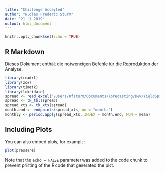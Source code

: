 ```yaml
---
title: "Challenge Accepted"
author: "Niclas Frederic Sturm"
date: "21 11 2019"
output: html_document
---
```


```r
knitr::opts_chunk$set(echo = TRUE)
```

## R Markdown

Dieses Dokument enthält die notwendigen Befehle für die Reproduktion der Analyse. 

```r
library(readxl)
library(zoo)
library(timetk)
library(lubridate)
spread <- read_excel("/Users/nfsturm/Documents/Forecasting/Dev/YieldSpread.xls", range = "A12:B11353", col_names = c("Date", "Spread"))
spread <- tk_tbl(spread)
spread_xts <- tk_xts(spread)
month.end <- endpoints(spread_xts, on = "months")
monthly <- period.apply(spread_xts, INDEX = month.end, FUN = mean)

```

## Including Plots

You can also embed plots, for example:

```r
plot(pressure)
```

Note that the `echo = FALSE` parameter was added to the code chunk to prevent printing of the R code that generated the plot.
